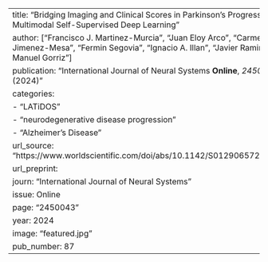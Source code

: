 ---
title: "Bridging Imaging and Clinical Scores in Parkinson's Progression Via Multimodal Self-Supervised Deep Learning"
author: ["Francisco J. Martinez-Murcia", "Juan Eloy Arco", "Carmen Jimenez-Mesa", "Fermin Segovia", "Ignacio A. Illan", "Javier Ramirez", "Juan Manuel Gorriz"]
publication: "International Journal of Neural Systems **Online**, _2450043_ (2024)"
categories:
  - "LATiDOS"
  - "neurodegenerative disease progression"
  - "Alzheimer's Disease"
url_source: "https://www.worldscientific.com/doi/abs/10.1142/S0129065724500436"
url_preprint: 
journ: "International Journal of Neural Systems"
issue: Online
page: "2450043"
year: 2024
image: "featured.jpg"
pub_number: 87
---